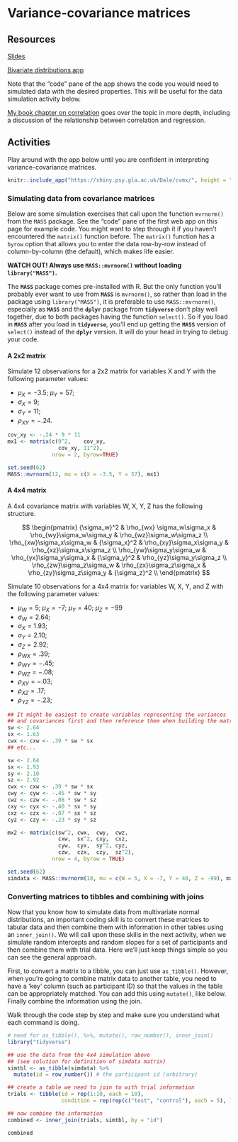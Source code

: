 # Variance-covariance matrices

## Resources

[Slides](slides/05_vcov/index.html)

[Bivariate distributions app](https://dalejbarr.github.io/bivariate/index.html)

Note that the "code" pane of the app shows the code you would need to simulated data with the desired properties. This will be useful for the data simulation activity below.

[My book chapter on correlation](https://psyteachr.github.io/stat-models-v1/correlation-and-regression.html) goes over the topic in more depth, including a discussion of the relationship between correlation and regression.

## Activities

Play around with the app below until you are confident in interpreting variance-covariance matrices.

```r
knitr::include_app("https://shiny.psy.gla.ac.uk/Dale/cvmx/", height = "480px")
```

### Simulating data from covariance matrices

Below are some simulation exercises that call upon the function `mvrnorm()` from the `MASS` package. See the "code" pane of the first web app on this page for example code. You might want to step through it if you haven't encountered the `matrix()` function before. The `matrix()` function has a `byrow` option that allows you to enter the data row-by-row instead of column-by-column (the default), which makes life easier.

:::{.warning}
**WATCH OUT! Always use `MASS::mvrnorm()` without loading `library("MASS")`.**

The **`MASS`** package comes pre-installed with R. But the only function you'll probably ever want to use from **`MASS`** is `mvrnorm()`, so rather than load in the package using `library("MASS")`, it is preferable to use `MASS::mvrnorm()`, especially as **`MASS`** and the **`dplyr`** package from **`tidyverse`** don't play well together, due to both packages having the function `select()`. So if you load in **`MASS`** after you load in **`tidyverse`**, you'll end up getting the **`MASS`** version of `select()` instead of the **`dplyr`** version. It will do your head in trying to debug your code.
:::

#### A 2x2 matrix

:::{.try}
Simulate 12 observations for a 2x2 matrix for variables X and Y with the following parameter values:

- $\mu_X = -3.5$; $\mu_Y = 57$;
- $\sigma_X = 9$;
- $\sigma_Y = 11$;
- $\rho_{XY} = -.24$.

```r
cov_xy <- -.24 * 9 * 11
mx1 <- matrix(c(9^2,    cov_xy,
                cov_xy, 11^2),
              nrow = 2, byrow=TRUE)

set.seed(62)
MASS::mvrnorm(12, mu = c(X = -3.5, Y = 57), mx1)
```

:::

#### A 4x4 matrix

A 4x4 covariance matrix with variables W, X, Y, Z has the following structure.

$$
\begin{pmatrix}
{\sigma_w}^2              & \rho_{wx} \sigma_w\sigma_x & \rho_{wy}\sigma_w\sigma_y & \rho_{wz}\sigma_w\sigma_z \\
\rho_{xw}\sigma_x\sigma_w & {\sigma_x}^2 & \rho_{xy}\sigma_x\sigma_y & \rho_{xz}\sigma_x\sigma_z \\
\rho_{yw}\sigma_y\sigma_w & \rho_{yx}\sigma_y\sigma_x & {\sigma_y}^2 & \rho_{yz}\sigma_y\sigma_z \\
\rho_{zw}\sigma_z\sigma_w & \rho_{zx}\sigma_z\sigma_x & \rho_{zy}\sigma_z\sigma_y & {\sigma_z}^2 \\
\end{pmatrix}
$$

:::{.try}

Simulate 10 observations for a 4x4 matrix for variables W, X, Y, and Z with the following parameter values:

- $\mu_W = 5$; $\mu_X = -7$; $\mu_Y = 40$; $\mu_Z = -99$
- $\sigma_W = 2.64$;
- $\sigma_X = 1.93$;
- $\sigma_Y = 2.10$;
- $\sigma_Z = 2.92$;
- $\rho_{WX} = .39$;
- $\rho_{WY} = -.45$;
- $\rho_{WZ} = -.08$;
- $\rho_{XY} = -.03$;
- $\rho_{XZ} = .17$;
- $\rho_{YZ} = -.23$;

```r
## It might be easiest to create variables representing the variances
## and covariances first and then reference them when building the matrix
sw <- 2.64
sx <- 1.63
cwx <- cxw <- .39 * sw * sx
## etc...
```

```r
sw <- 2.64
sx <- 1.93
sy <- 2.10
sz <- 2.92
cwx <- cxw <- .39 * sw * sx
cwy <- cyw <- -.45 * sw * sy
cwz <- czw <- -.08 * sw * sz
cxy <- cyx <- -.40 * sx * sy
cxz <- czx <- -.07 * sx * sz
cyz <- czy <- -.23 * sy * sz

mx2 <- matrix(c(sw^2, cwx,  cwy,  cwz,
                cxw,  sx^2, cxy,  cxz,
                cyw,  cyx,  sy^2, cyz,
                czw,  czx,  czy,  sz^2),
              nrow = 4, byrow = TRUE)

set.seed(62)
simdata <- MASS::mvrnorm(10, mu = c(W = 5, X = -7, Y = 40, Z = -99), mx2)
```

:::

### Converting matrices to tibbles and combining with joins

Now that you know how to simulate data from multivariate normal distributions, an important coding skill is to convert these matrices to tabular data and then combine them with information in other tables using an `inner_join()`. We will call upon these skills in the next activity, when we simulate random intercepts and random slopes for a set of participants and then combine them with trial data. Here we'll just keep things simple so you can see the general approach.

First, to convert a matrix to a tibble, you can just use `as_tibble()`. However, when you're going to combine matrix data to another table, you need to have a 'key' column (such as participant ID) so that the values in the table can be appropriately matched. You can add this using `mutate()`, like below. Finally combine the information using the join. 

Walk through the code step by step and make sure you understand what each command is doing.

```r
# need for as_tibble(), %>%, mutate(), row_number(), inner_join()
library("tidyverse") 

## use the data from the 4x4 simulation above
## (see solution for definition of simdata matrix)
simtbl <- as_tibble(simdata) %>%
  mutate(id = row_number()) # the participant id (arbitrary)

## create a table we need to join to with trial information
trials <- tibble(id = rep(1:10, each = 10),
                 condition = rep(rep(c("test", "control"), each = 5), 10))

## now combine the information
combined <- inner_join(trials, simtbl, by = "id")

combined
```


